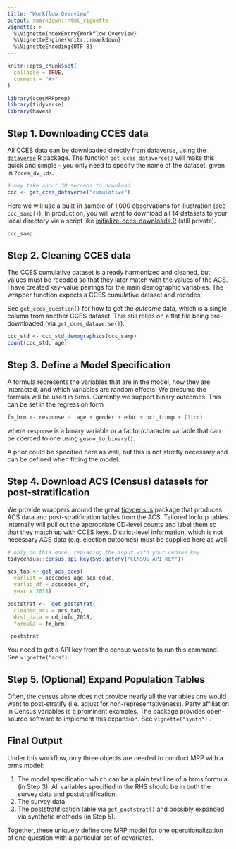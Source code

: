 ```yaml
---
title: "Workflow Overview"
output: rmarkdown::html_vignette
vignette: >
  %\VignetteIndexEntry{Workflow Overview}
  %\VignetteEngine{knitr::rmarkdown}
  %\VignetteEncoding{UTF-8}
---
```


```r
knitr::opts_chunk$set(
  collapse = TRUE,
  comment = "#>"
)
```

```r
library(ccesMRPprep)
library(tidyverse)
library(haven)
```

## **Step 1.** Downloading CCES data

All CCES data can be downloaded directly from dataverse, using the [`dataverse`](https://cran.r-project.org/package=dataverse) R package. The function `get_cces_dataverse()` will make this quick and simple - you only need to specify the name of the dataset, given in `?cces_dv_ids`.

```r
# may take about 30 seconds to download
ccc <- get_cces_dataverse("cumulative")
```

Here we will use a built-in sample of 1,000 observations for illustration (see `ccc_samp()`). In production, you will want to download all 14 datasets to your local directory via a script like [initialize-cces-downloads.R](https://github.com/kuriwaki/CCES_district-opinion/blob/master/R/initialize-cces-downloads.R) (still private).

```r
ccc_samp
```

## **Step 2.** Cleaning CCES data

The CCES cumulative dataset is already harmonized and cleaned, but values must be recoded so that they later match with the values of the ACS. I have created key-value pairings for the main demographic variables. The wrapper function expects a CCES cumulative dataset and recodes.

See `get_cces_question()` for how to get the *outcome* data, which is a single column from another CCES dataset. This still relies on a flat file being pre-downloaded (via `get_cces_dataverse()`).

```r
ccc_std <- ccc_std_demographics(ccc_samp)
count(ccc_std, age)
```

## **Step 3.** Define a Model Specification

A formula represents the variables that are in the model, how they are interacted, and which variables are random effects. We presume the formula will be used in brms. Currently we support binary outcomes. This can be set in the regression form

```r
fm_brm <- response ~  age + gender + educ + pct_trump + (1|cd)
```

where `response` is a binary variable or a factor/character variable that can be coerced to one using `yesno_to_binary()`.

A prior could be specified here as well, but this is not strictly necessary and can be defined when fitting the model.


## **Step 4.** Download ACS (Census) datasets for post-stratification

We provide wrappers around the great [tidycensus](https://walker-data.com/tidycensus/) package that produces ACS data and post-stratification tables from the ACS. Tailored lookup tables internally will pull out the appropriate CD-level counts and label them so that they match up with CCES keys. District-level information, which is not necessary ACS data (e.g. election outcomes) must be supplied here as well. 

```r
# only do this once, replacing the input with your census key
tidycensus::census_api_key(Sys.getenv("CENSUS_API_KEY"))

acs_tab <- get_acs_cces(
  varlist = acscodes_age_sex_educ,
  varlab_df = acscodes_df,
  year = 2018)

poststrat <-  get_poststrat(
  cleaned_acs = acs_tab, 
  dist_data = cd_info_2018, 
  formula = fm_brm)

 poststrat
```
You need to get a API key from the census website to run this command. See `vignette("acs")`.


## **Step 5.** (Optional) Expand Population Tables

Often, the census alone does not provide nearly all the variables one would want to post-stratify (i.e. adjust for non-representativeness). Party affiliation in Census variables is a prominent examples. The package provides open-source software to implement this expansion. See `vignette("synth")` .

## **Final Output**

Under this workflow, only three objects are needed to conduct MRP with a brms model:

1.  The model specification which can be a plain text line of a brms formula (in Step 3). All variables specified in the RHS should be in both the survey data and poststratification.
2.  The survey data
3.  The poststratification table via `get_poststrat()` and possibly expanded via synthetic methods (in Step 5).

Together, these uniquely define one MRP model for one operationalization of one question with a particular set of covariates.

